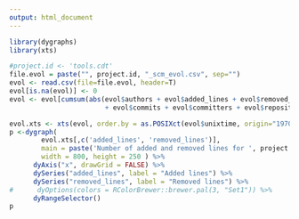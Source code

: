 ```yaml
---
output: html_document
---
```


```r
library(dygraphs)
library(xts)

#project.id <- 'tools.cdt'
file.evol = paste("", project.id, "_scm_evol.csv", sep="")
evol <- read.csv(file=file.evol, header=T)
evol[is.na(evol)] <- 0
evol <- evol[cumsum(abs(evol$authors + evol$added_lines + evol$removed_lines 
                        + evol$commits + evol$committers + evol$repositories)) != 0,]

evol.xts <- xts(evol, order.by = as.POSIXct(evol$unixtime, origin="1970-01-01"))
p <-dygraph( 
        evol.xts[,c('added_lines', 'removed_lines')],
        main = paste('Number of added and removed lines for ', project.id, sep=''),
        width = 800, height = 250 ) %>% 
      dyAxis("x", drawGrid = FALSE) %>%
      dySeries("added_lines", label = "Added lines") %>%
      dySeries("removed_lines", label = "Removed lines") %>%
#      dyOptions(colors = RColorBrewer::brewer.pal(3, "Set1")) %>%
      dyRangeSelector()
p
```

